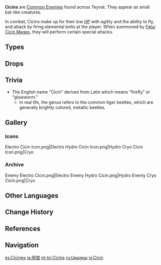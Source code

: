 {{Terminology Infobox
|image        = Enemy Electro Cicin.png
|type         = Enemy Groups
|type2        = Mystical Beasts
}}
'''Cicins''' are [[Common Enemies]] found across Teyvat. They appear as small bat-like creatures.

In combat, Cicins make up for their low [[HP]] with agility and the ability to fly, and attack by firing elemental bolts at the player. When summoned by [[Fatui Cicin Mage]]s, they will perform certain special attacks.

==Types==
{{Enemies by Category List|Cicins}}

==Drops==
{{Drops Table|type=Cicins}}

==Trivia==
* The English name "Cicin" derives from Latin ''{{Lang|mini=1|la=cicindela}}'' which means "firefly" or "glowworm."
** In real life, the genus ''{{w|Cicindela}}'' refers to the common tiger beetles, which are generally brightly colored, metallic beetles.

==Gallery==
===Icons===
<gallery>
Electro Cicin Icon.png|Electro
Hydro Cicin Icon.png|Hydro
Cryo Cicin Icon.png|Cryo
</gallery>

===Archive===
<gallery>
Enemy Electro Cicin.png|Electro
Enemy Hydro Cicin.png|Hydro
Enemy Cryo Cicin.png|Cryo
</gallery>

==Other Languages==
{{Other Languages
|en       = Cicin
|zhs      = 飞萤<ref name="Archive">{{Ref/Enemy|Hydro Cicin}}</ref>
|zhs_rm   = Fēiyíng
|zht      = 飛螢<ref name="Archive" />
|zht_rm   = Fēiyíng
|zh_tl    = Flying Firefly
|ja       = 飛蛍<ref name="Archive" />
|ja_rm    = Hikei{{Assumed}}
|ja_tl    = Flying Firefly
|ko       = 치친
|es       = Cicin
|fr       = Luciole
|fr_tl    = Firefly
|ru       = Цицин
|th       = Cicin
|vi       = Cicin
|de       = Cicin
|id       = Cicin
|pt       = Cicin
|tr       = Cicin
|it       = Cicin
}}

==Change History==
{{Change History|1.0}}

==References==
{{Reflist}}

==Navigation==
{{Enemy Navbox|type=Common}}

[[es:Cicines]]
[[ja:飛蛍]]
[[pt-br:Cicins]]
[[ru:Цицины]]
[[vi:Cicin]]
